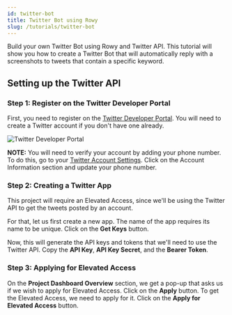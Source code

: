 ```yaml
---
id: twitter-bot
title: Twitter Bot using Rowy
slug: /tutorials/twitter-bot
---
```



Build your own Twitter Bot using Rowy and Twitter API. This tutorial will show you how to create a Twitter Bot that will automatically reply with a screenshots to tweets that contain a specific keyword.

## Setting up the Twitter API

### Step 1: Register on the Twitter Developer Portal

First, you need to register on the [Twitter Developer Portal](https://developer.twitter.com/en/portal/dashboard). You will need to create a Twitter account if you don't have one already.

<img src={twitterSetup} alt="Twitter Developer Portal" />

**NOTE:** You will need to verify your account by adding your phone number. To do this, go to your [Twitter Account Settings](https://twitter.com/settings/account). Click on the Account Information section and update your phone number.

### Step 2: Creating a Twitter App

This project will require an Elevated Access, since we'll be using the Twitter API to get the tweets posted by an account. 

For that, let us first create a new app. The name of the app requires its name to be unique. Click on the **Get Keys** button.

Now, this will generate the API keys and tokens that we'll need to use the Twitter API. Copy the **API Key**, **API Key Secret**, and the **Bearer Token**.


### Step 3: Applying for Elevated Access

On the **Project Dashboard Overview** section, we get a pop-up that asks us if we wish to apply for Elevated Access. Click on the **Apply** button.
To get the Elevated Access, we need to apply for it. Click on the **Apply for Elevated Access** button.